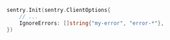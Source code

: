 ```go
sentry.Init(sentry.ClientOptions{
	// ...
    IgnoreErrors: []string{"my-error", "error-*"},
})
```
